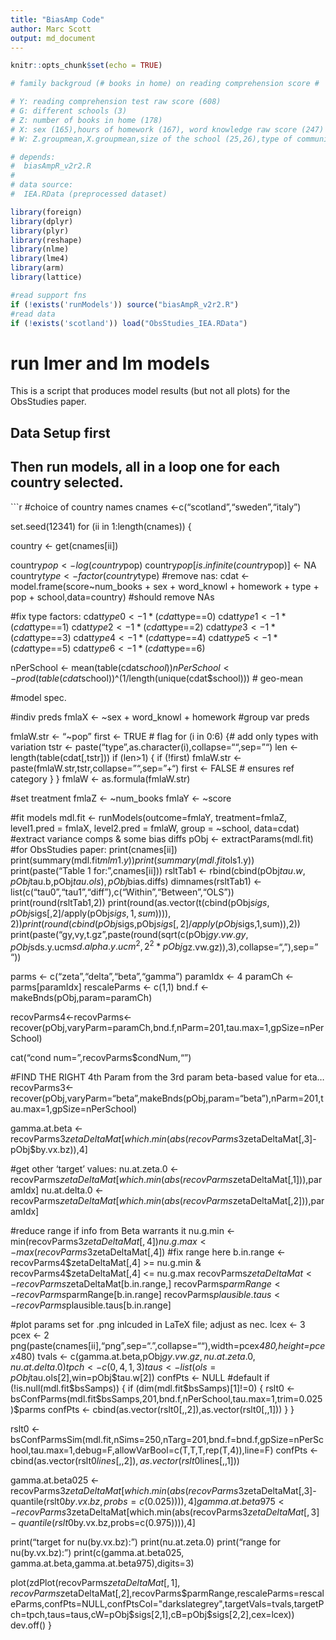 ```yaml
---
title: "BiasAmp Code"
author: Marc Scott
output: md_document
---
```

```r
knitr::opts_chunk$set(echo = TRUE)

# family backgroud (# books in home) on reading comprehension score #

# Y: reading comprehension test raw score (608)
# G: different schools (3)
# Z: number of books in home (178)
# X: sex (165),hours of homework (167), word knowledge raw score (247)
# W: Z.groupmean,X.groupmean,size of the school (25,26),type of community served (18)

# depends:
#  biasAmpR_v2r2.R
#
# data source:
#  IEA.RData (preprocessed dataset)

library(foreign)
library(dplyr)
library(plyr)
library(reshape)
library(nlme)
library(lme4)
library(arm)
library(lattice)

#read support fns
if (!exists('runModels')) source("biasAmpR_v2r2.R")
#read data
if (!exists('scotland')) load("ObsStudies_IEA.RData")
```

# run lmer and lm models

This is a script that produces model results (but not all plots) for the ObsStudies paper.

## Data Setup first
## Then run models, all in a loop one for each country selected.

```r
#choice of country names
cnames <-c("scotland","sweden","italy")

set.seed(12341)
for (ii in 1:length(cnames)) {
    
  country <- get(cnames[ii])

  country$pop <- log(country$pop)
  country$pop[is.infinite(country$pop)] <- NA
  country$type <- factor(country$type)
  #remove nas:
  cdat <- model.frame(score~num_books + sex + word_knowl + homework + type + pop + school,data=country) #should remove NAs

  #fix type factors:
  cdat$type0 <- 1*(cdat$type==0)
  cdat$type1 <- 1*(cdat$type==1)
  cdat$type2 <- 1*(cdat$type==2)
  cdat$type3 <- 1*(cdat$type==3)
  cdat$type4 <- 1*(cdat$type==4)
  cdat$type5 <- 1*(cdat$type==5)
  cdat$type6 <- 1*(cdat$type==6)

  nPerSchool <- mean(table(cdat$school))
  nPerSchool <- prod(table(cdat$school))^(1/length(unique(cdat$school))) # geo-mean

  #model spec. 
  
  #indiv preds
  fmlaX <- ~sex + word_knowl + homework
  #group var preds

  fmlaW.str <- "~pop"
  first <- TRUE # flag
  for (i in 0:6) {# add only types with variation
      tstr <- paste("type",as.character(i),collapse="",sep="")
      len <- length(table(cdat[,tstr]))
      if (len>1) {
           if (!first) fmlaW.str <- paste(fmlaW.str,tstr,collapse="",sep="+")
           first <- FALSE # ensures ref category
      }
  }
  fmlaW <- as.formula(fmlaW.str)

  #set treatment
  fmlaZ <- ~num_books
  fmlaY <- ~score

  #fit models
  mdl.fit <- runModels(outcome=fmlaY, treatment=fmlaZ, level1.pred = fmlaX, level2.pred = fmlaW, group = ~school, data=cdat)
  #extract variance comps & some bias diffs
  pObj <- extractParams(mdl.fit)
  #for ObsStudies paper:
  print(cnames[ii])
  print(summary(mdl.fit$mlm1.y))
  print(summary(mdl.fit$ols1.y))
  print(paste("Table 1 for: ",cnames[ii]))
  rsltTab1 <- rbind(cbind(pObj$tau.w,pObj$tau.b,pObj$tau.ols),pObj$bias.diffs)
  dimnames(rsltTab1) <- list(c("tau0","tau1","diff"),c("Within","Between","OLS"))
  print(round(rsltTab1,2))
  print(round(as.vector(t(cbind(pObj$sigs,pObj$sigs[,2]/apply(pObj$sigs,1,sum)))),2))
  print(round(cbind(pObj$sigs,pObj$sigs[,2]/apply(pObj$sigs,1,sum)),2))
  print(paste("gy,vy,t.gz ",paste(round(sqrt(c(pObj$gy.vw.gy,pObj$sds.y.ucm$sd.alpha.y.ucm^2,2^2*pObj$gz.vw.gz)),3),collapse=", "),sep=" "))

  parms <- c("zeta","delta","beta","gamma")
  paramIdx <- 4
  paramCh <- parms[paramIdx]
  rescaleParms <- c(1,1)
  bnd.f <- makeBnds(pObj,param=paramCh)

  recovParms4<-recovParms<-recover(pObj,varyParm=paramCh,bnd.f,nParm=201,tau.max=1,gpSize=nPerSchool)

  cat("cond num=",recovParms$condNum,"\n")

  #FIND THE RIGHT 4th Param from the 3rd param beta-based value for eta...
  recovParms3<-recover(pObj,varyParm="beta",makeBnds(pObj,param="beta"),nParm=201,tau.max=1,gpSize=nPerSchool)
  
  gamma.at.beta <- recovParms3$zetaDeltaMat[which.min(abs(recovParms3$zetaDeltaMat[,3]-pObj$by.vx.bz)),4]
  
  #get other 'target' values:
  nu.at.zeta.0 <- recovParms$zetaDeltaMat[which.min(abs(recovParms$zetaDeltaMat[,1])),paramIdx]
  nu.at.delta.0 <- recovParms$zetaDeltaMat[which.min(abs(recovParms$zetaDeltaMat[,2])),paramIdx]
  
  #reduce range if info from Beta warrants it
  nu.g.min <- min(recovParms3$zetaDeltaMat[,4])
  nu.g.max <- max(recovParms3$zetaDeltaMat[,4])
  #fix range here
  b.in.range <- recovParms4$zetaDeltaMat[,4] >= nu.g.min & recovParms4$zetaDeltaMat[,4] <= nu.g.max
  recovParms$zetaDeltaMat <- recovParms$zetaDeltaMat[b.in.range,]
  recovParms$parmRange <- recovParms$parmRange[b.in.range]
  recovParms$plausible.taus <- recovParms$plausible.taus[b.in.range]


  #plot params set for .png inlcuded in LaTeX file; adjust as nec.
  lcex <- 3
  pcex <- 2
  png(paste(cnames[ii],"png",sep=".",collapse=""),width=pcex*480,height=pcex*480)
  tvals <- c(gamma.at.beta,pObj$gy.vw.gz,nu.at.zeta.0,nu.at.delta.0)
  tpch <- c(0,4,1,3)
  taus <- list(ols=pObj$tau.ols[2],win=pObj$tau.w[2])
  confPts <- NULL #default
  if (!is.null(mdl.fit$bsSamps)) {
      if (dim(mdl.fit$bsSamps)[1]!=0) {
         rslt0 <- bsConfParms(mdl.fit$bsSamps,201,bnd.f,nPerSchool,tau.max=1,trim=0.025)$parms
         confPts <- cbind(as.vector(rslt0[,,2]),as.vector(rslt0[,,1]))
      }
  }
  
  rslt0 <- bsConfParmsSim(mdl.fit,nSims=250,nTarg=201,bnd.f=bnd.f,gpSize=nPerSchool,tau.max=1,debug=F,allowVarBool=c(T,T,T,rep(T,4)),line=F)
  confPts <- cbind(as.vector(rslt0$lines[,,2]),as.vector(rslt0$lines[,,1]))
  
  gamma.at.beta025 <- recovParms3$zetaDeltaMat[which.min(abs(recovParms3$zetaDeltaMat[,3]-quantile(rslt0$by.vx.bz,probs=c(0.025)))),4]
  gamma.at.beta975 <- recovParms3$zetaDeltaMat[which.min(abs(recovParms3$zetaDeltaMat[,3]-quantile(rslt0$by.vx.bz,probs=c(0.975)))),4]

  print("target for nu(by.vx.bz): ")
  print(nu.at.zeta.0)
  print("range for nu(by.vx.bz): ")
  print(c(gamma.at.beta025, gamma.at.beta,gamma.at.beta975),digits=3)
  
  plot(zdPlot(recovParms$zetaDeltaMat[,1],recovParms$zetaDeltaMat[,2],recovParms$parmRange,rescaleParms=rescaleParms,confPts=NULL,confPtsCol="darkslategrey",targetVals=tvals,targetPch=tpch,taus=taus,cW=pObj$sigs[2,1],cB=pObj$sigs[2,2],cex=lcex))
  dev.off()
}
